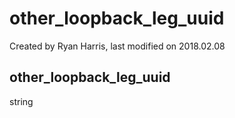 
# other_loopback_leg_uuid 

 Created by  Ryan Harris, last modified on 2018.02.08

## other_loopback_leg_uuid

string


